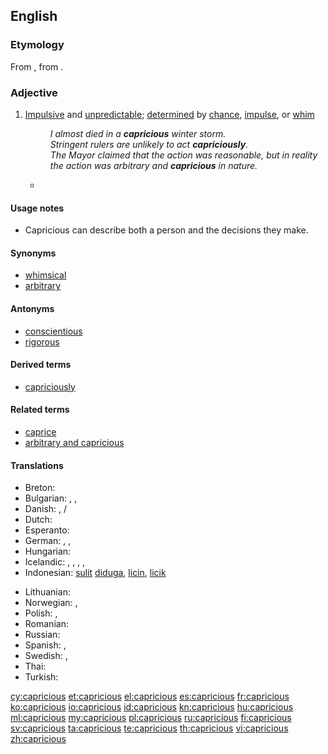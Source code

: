 ==English==

===Etymology===
From {{etyl|fr|en}} {{term|capricieux|capricieux|lang=fr}}, from {{etyl|it|en}} {{term|capriccioso|capriccioso|lang=it}}.

===Adjective===
{{en-adj}}

# [[impulsive|Impulsive]] and [[unpredictable]]; [[determined]] by [[chance]], [[impulse]], or [[whim]]
#: ''I almost died in a '''capricious''' winter storm.''
#: ''Stringent rulers are unlikely to act '''capriciously'''.''
#: ''The Mayor claimed that the action was reasonable, but in reality the action was arbitrary and '''capricious''' in nature.''
#* {{quote-book|passage="'''Capricious'''?" And at this monsieur began to laugh. "Oh no, I'm not '''capricious'''. I am very faithful. I am very constant. Comprenez?"|title=[[S:The American/Chapter I|The American]]|author=Henry James|year=1877}}

====Usage notes====
* Capricious can describe both a person and the decisions they make.

====Synonyms====
* [[whimsical]]
* [[arbitrary]]

====Antonyms====
* [[conscientious]]
* [[rigorous]]

====Derived terms====
* [[capriciously]]

====Related terms====
* [[caprice]]
* [[arbitrary and capricious]]

====Translations====
{{trans-top|Impulsive and unpredictable; determined by chance, impulse, or whim}}
* Breton: {{t+|br|froudennek}}
* Bulgarian: {{t+|bg|капризен}},  {{t+|bg|непостоянен}},  {{t-|bg|непредвидим}}
* Danish: {{t-|da|uberegnelig}}, {{t-|da|uforudsigbar}}/{{t-|da|uforutsigbar}}
* Dutch: {{t-|nl|grillig}}
* Esperanto: {{t-|eo|kaprica}}
* German: {{t+|de|kapriziös}}, {{t-|de|launenhaft}}, {{t+|de|unberechenbar}}
* Hungarian: {{t+|hu|szeszélyes}}
* Icelandic: {{t-|is|duttlungasamur|m}}, {{t+|is|mislyndur|m}}, {{t-|is|kenjóttur|m}}, {{t-|is|dyntóttur|m}}, {{t-|is|duttlungafullur|m}}
* Indonesian: [[sulit]] [[duga|diduga]], [[licin]], [[licik]]
{{trans-mid}}
* Lithuanian: {{t-|lt|įnoringas}}
* Norwegian: {{t-|no|uberegnelig}}, {{t-|no|uforutsigbar}}
* Polish: {{t+|pl|nagły|m}}, {{t+|pl|kapryśny}}
* Romanian: {{t-|ro|capricios}}
* Russian: {{t+|ru|капризный|m|tr=kaprizniy|sc=Cyrl}}
* Spanish: {{t-|es|caprichoso}}, {{t-|es|antojadizo}}
* Swedish: {{t-|sv|oberäknelig}}, {{t+|sv|oförutsägbar}}
* Thai: {{t-|th|ตามอำเภอใจ|tr=tāmxảp̣hexcı|sc=Thai}}
* Turkish: {{t+|tr|kaprisli}}
{{trans-bottom}}

[[cy:capricious]]
[[et:capricious]]
[[el:capricious]]
[[es:capricious]]
[[fr:capricious]]
[[ko:capricious]]
[[io:capricious]]
[[id:capricious]]
[[kn:capricious]]
[[hu:capricious]]
[[ml:capricious]]
[[my:capricious]]
[[pl:capricious]]
[[ru:capricious]]
[[fi:capricious]]
[[sv:capricious]]
[[ta:capricious]]
[[te:capricious]]
[[th:capricious]]
[[vi:capricious]]
[[zh:capricious]]